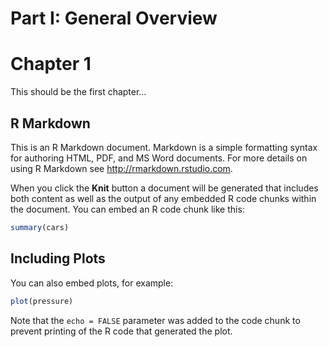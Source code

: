 # Part I: General Overview {-}

# Chapter 1 {#chap1}

This should be the first chapter...

## R Markdown

This is an R Markdown document. Markdown is a simple formatting syntax for authoring HTML, PDF, and MS Word documents. For more details on using R Markdown see <http://rmarkdown.rstudio.com>.

When you click the **Knit** button a document will be generated that includes both content as well as the output of any embedded R code chunks within the document. You can embed an R code chunk like this:

```r
summary(cars)
```

## Including Plots

You can also embed plots, for example:

```r
plot(pressure)
```

Note that the `echo = FALSE` parameter was added to the code chunk to prevent printing of the R code that generated the plot.
